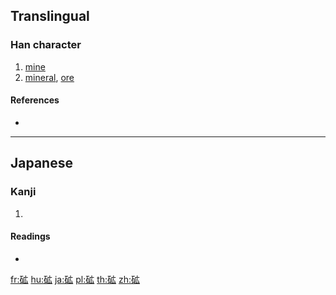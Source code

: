 {{character info/new}}
{{also|礦}}
==Translingual==
{{Han simplified forms|礦|砿|矿}}

===Han character===
{{Han char|rn=112|rad=石|as=05|sn=10|four=|canj=MRII,XMRII}}

# [[mine]]
# [[mineral]], [[ore]]

====References====
* {{Han ref|kx=0829.331|hdz=42425.041|uh=783F|ud=30783}}

----

==Japanese==

===Kanji===
{{ja-kanji|grade=|rs=石05|style=s|kyu=礦}}

# {{alternative form of|鉱|lang=ja}}

====Readings====
* {{ja-readings|on=[[こう]] (kō)|kun=[[あらがね]] (aragane)|nanori=}}

[[fr:砿]]
[[hu:砿]]
[[ja:砿]]
[[pl:砿]]
[[th:砿]]
[[zh:砿]]